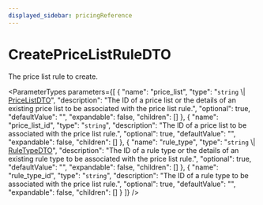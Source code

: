 ```yaml
---
displayed_sidebar: pricingReference
---
```



# CreatePriceListRuleDTO

The price list rule to create.

<ParameterTypes parameters={[
  {
    "name": "price_list",
    "type": "`string` \\| [PriceListDTO](pricing.PriceListDTO.mdx)",
    "description": "The ID of a price list or the details of an existing price list to be associated with the price list rule.",
    "optional": true,
    "defaultValue": "",
    "expandable": false,
    "children": []
  },
  {
    "name": "price_list_id",
    "type": "`string`",
    "description": "The ID of a price list to be associated with the price list rule.",
    "optional": true,
    "defaultValue": "",
    "expandable": false,
    "children": []
  },
  {
    "name": "rule_type",
    "type": "`string` \\| [RuleTypeDTO](pricing.RuleTypeDTO.mdx)",
    "description": "The ID of a rule type or the details of an existing rule type to be associated with the price list rule.",
    "optional": true,
    "defaultValue": "",
    "expandable": false,
    "children": []
  },
  {
    "name": "rule_type_id",
    "type": "`string`",
    "description": "The ID of a rule type to be associated with the price list rule.",
    "optional": true,
    "defaultValue": "",
    "expandable": false,
    "children": []
  }
]} />
